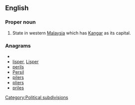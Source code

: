 ==English==
===Proper noun===
{{en-proper noun}}
#State in western [[Malaysia]] which has [[Kangar]] as its capital.

===Anagrams===
* {{alphagram|eilprs}}
* [[lisper#English|lisper]], [[Lisper#English|Lisper]]
* [[perils#English|perils]]
* [[Persil#English|Persil]]
* [[pilers#English|pilers]]
* [[pliers#English|pliers]]
* [[priles#English|priles]]


[[Category:Political subdivisions]]